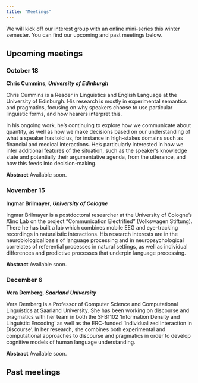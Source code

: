 ```yaml
---
title: "Meetings"
---
```


We will kick off our interest group with an online mini-series this winter semester. You can find our upcoming and past meetings below.

## Upcoming meetings

### October 18
**Chris Cummins**, ***University of Edinburgh***

Chris Cummins is a Reader in Linguistics and English Language at the University of Edinburgh. His research is mostly in experimental semantics and pragmatics, focusing on why speakers choose to use particular linguistic forms, and how hearers interpret this.

In his ongoing work, he's continuing to explore how we communicate about quantity, as well as how we make decisions based on our understanding of what a speaker has told us, for instance in high-stakes domains such as financial and medical interactions. He's particularly interested in how we infer additional features of the situation, such as the speaker's knowledge state and potentially their argumentative agenda, from the utterance, and how this feeds into decision-making.

**Abstract**
Available soon.

### November 15
**Ingmar Brilmayer**, ***University of Cologne***

Ingmar Brilmayer is a postdoctoral researcher at the University of Cologne’s Xlinc Lab on the project “Communication Electrified” (Volkswagen Stiftung). There he has built a lab which combines mobile EEG and eye-tracking recordings in naturalistic interactions. His research interests are in the neurobiological basis of language processing and in neuropsychological correlates of referential processes in natural settings, as well as individual differences and predictive processes that underpin language processing.

**Abstract**
Available soon.

### December 6
**Vera Demberg**, ***Saarland University***

Vera Demberg is a Professor of Computer Science and Computational Linguistics at Saarland University.
She has been working on discourse and pragmatics with her team in both the SFB1102 'Information Density and Linguistic Encoding' as well as the ERC-funded 'Individualized Interaction in Discourse'.
In her research, she combines both experimental and computational approaches to discourse and pragmatics in order to develop cognitive models of human language understanding.

**Abstract**
Available soon.

## Past meetings


